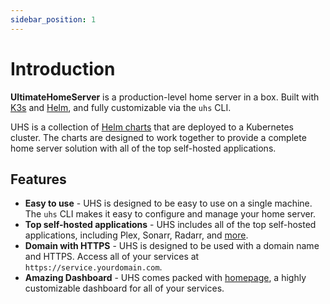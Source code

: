 ```yaml
---
sidebar_position: 1
---
```


# Introduction

**UltimateHomeServer** is a production-level home server in a box. Built with [K3s](https://k3s.io/) and [Helm](https://helm.sh/), and fully customizable via the `uhs` CLI.

UHS is a collection of [Helm charts](https://helm.sh/docs/topics/charts/) that are deployed to a Kubernetes cluster. 
The charts are designed to work together to provide a complete home server solution with all of the top self-hosted applications.

## Features

- **Easy to use** - UHS is designed to be easy to use on a single machine. The `uhs` CLI makes it easy to configure and manage your home server.
- **Top self-hosted applications** - UHS includes all of the top self-hosted applications, including Plex, Sonarr, Radarr, and [more](./category/services).
- **Domain with HTTPS** - UHS is designed to be used with a domain name and HTTPS. Access all of your services at `https://service.yourdomain.com`.
- **Amazing Dashboard** - UHS comes packed with [homepage](https://github.com/benphelps/homepage), a highly customizable dashboard for all of your services.